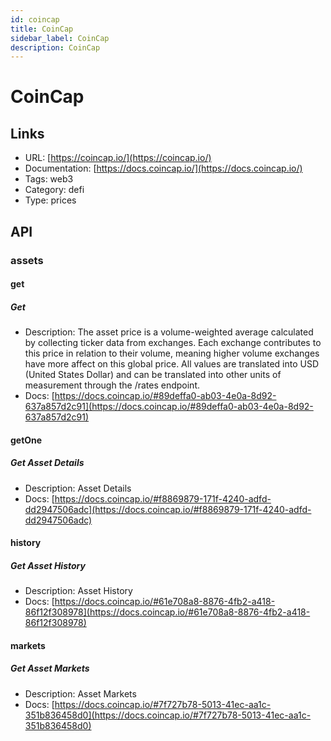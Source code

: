 ```yaml
---
id: coincap
title: CoinCap
sidebar_label: CoinCap
description: CoinCap
---
```


# CoinCap

## Links

* URL: [https://coincap.io/](https://coincap.io/)
* Documentation: [https://docs.coincap.io/](https://docs.coincap.io/)
* Tags: web3
* Category: defi
* Type: prices

## API

### assets

#### get

##### Get

* Description: The asset price is a volume-weighted average calculated by collecting ticker data from exchanges. Each exchange contributes to this price in relation to their volume, meaning higher volume exchanges have more affect on this global price. All values are translated into USD (United States Dollar) and can be translated into other units of measurement through the /rates endpoint.
* Docs: [https://docs.coincap.io/#89deffa0-ab03-4e0a-8d92-637a857d2c91](https://docs.coincap.io/#89deffa0-ab03-4e0a-8d92-637a857d2c91)

#### getOne

##### Get Asset Details

* Description: Asset Details
* Docs: [https://docs.coincap.io/#f8869879-171f-4240-adfd-dd2947506adc](https://docs.coincap.io/#f8869879-171f-4240-adfd-dd2947506adc)

#### history

##### Get Asset History

* Description: Asset History
* Docs: [https://docs.coincap.io/#61e708a8-8876-4fb2-a418-86f12f308978](https://docs.coincap.io/#61e708a8-8876-4fb2-a418-86f12f308978)

#### markets

##### Get Asset Markets

* Description: Asset Markets
* Docs: [https://docs.coincap.io/#7f727b78-5013-41ec-aa1c-351b836458d0](https://docs.coincap.io/#7f727b78-5013-41ec-aa1c-351b836458d0)
